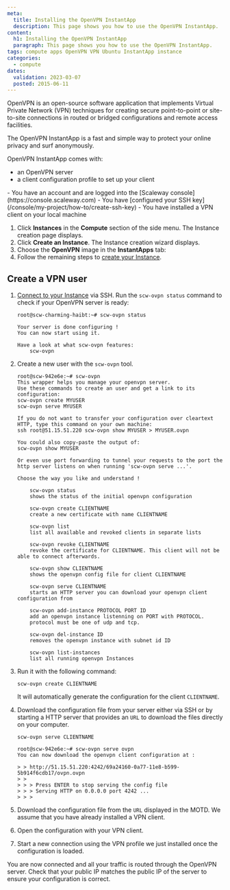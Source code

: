 ```yaml
---
meta:
  title: Installing the OpenVPN InstantApp
  description: This page shows you how to use the OpenVPN InstantApp.
content:
  h1: Installing the OpenVPN InstantApp
  paragraph: This page shows you how to use the OpenVPN InstantApp.
tags: compute apps OpenVPN VPN Ubuntu InstantApp instance
categories:
  - compute
dates:
  validation: 2023-03-07
  posted: 2015-06-11
---
```


OpenVPN is an open-source software application that implements Virtual Private Network (VPN) techniques for creating secure point-to-point or site-to-site connections in routed or bridged configurations and remote access facilities.

The OpenVPN InstantApp is a fast and simple way to protect your online privacy and surf anonymously.

OpenVPN InstantApp comes with:
  - an OpenVPN server
  - a client configuration profile to set up your client

<Macro id="iam-requirements" />
 
<Message type="requirement">
  - You have an account and are logged into the [Scaleway console](https://console.scaleway.com)
  - You have [configured your SSH key](/console/my-project/how-to/create-ssh-key)
  - You have installed a VPN client on your local machine
</Message>

1. Click **Instances** in the **Compute** section of the side menu. The Instance creation page displays.
2. Click **Create an Instance**. The Instance creation wizard displays.
3. Choose the **OpenVPN** image in the **InstantApps** tab:
4. Follow the remaining steps to [create your Instance](/compute/instances/how-to/create-an-instance/).

## Create a VPN user

1. [Connect to your Instance](/compute/instances/how-to/connect-to-instance/) via SSH. Run the `scw-ovpn status` command to check if your OpenVPN server is ready:
    ```
    root@scw-charming-haibt:~# scw-ovpn status

    Your server is done configuring !
    You can now start using it.

    Have a look at what scw-ovpn features:
        scw-ovpn
    ```
2. Create a new user with the `scw-ovpn` tool.
    ```
    root@scw-942e6e:~# scw-ovpn
    This wrapper helps you manage your openvpn server.
    Use these commands to create an user and get a link to its configuration:
    scw-ovpn create MYUSER
    scw-ovpn serve MYUSER

    If you do not want to transfer your configuration over cleartext HTTP, type this command on your own machine:
    ssh root@51.15.51.220 scw-ovpn show MYUSER > MYUSER.ovpn

    You could also copy-paste the output of:
    scw-ovpn show MYUSER

    Or even use port forwarding to tunnel your requests to the port the http server listens on when running 'scw-ovpn serve ...'.

    Choose the way you like and understand !

        scw-ovpn status
        shows the status of the initial openvpn configuration

        scw-ovpn create CLIENTNAME
        create a new certificate with name CLIENTNAME

        scw-ovpn list
        list all available and revoked clients in separate lists

        scw-ovpn revoke CLIENTNAME
        revoke the certificate for CLIENTNAME. This client will not be able to connect afterwards.

        scw-ovpn show CLIENTNAME
        shows the openvpn config file for client CLIENTNAME

        scw-ovpn serve CLIENTNAME
        starts an HTTP server you can download your openvpn client configuration from

        scw-ovpn add-instance PROTOCOL PORT ID
        add an openvpn instance listenning on PORT with PROTOCOL.
        protocol must be one of udp and tcp.

        scw-ovpn del-instance ID
        removes the openvpn instance with subnet id ID

        scw-ovpn list-instances
        list all running openvpn Instances
    ```
3. Run it with the following command:
    ```
    scw-ovpn create CLIENTNAME
    ```
    It will automatically generate the configuration for the client `CLIENTNAME`.
4. Download the configuration file from your server either via SSH or by starting a HTTP server that provides an `URL` to download the files directly on your computer.
    ```
    scw-ovpn serve CLIENTNAME
    ```

    ```
    root@scw-942e6e:~# scw-ovpn serve ovpn
    You can now download the openvpn client configuration at :

    > > http://51.15.51.220:4242/69a24160-0a77-11e8-b599-5b914f6cdb17/ovpn.ovpn
    > >
    > > > Press ENTER to stop serving the config file
    > > > Serving HTTP on 0.0.0.0 port 4242 ...
    > > >
    ```
5. Download the configuration file from the `URL` displayed in the MOTD. We assume that you have already installed a VPN client.
6. Open the configuration with your VPN client.
    <Lightbox src="scaleway-tunnelblick03.webp" alt="" />
7. Start a new connection using the VPN profile we just installed once the configuration is loaded.
    <Lightbox src="scaleway-tunnelblick04.webp" alt="" />

You are now connected and all your traffic is routed through the OpenVPN server. Check that your public IP matches the public IP of the server to ensure your configuration is correct. 
